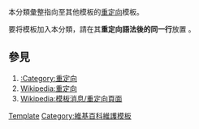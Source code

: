 {{catnav|頁面分類|…|维基百科维护|重定向}}
{{Redirect category|from=|to=|template={{PAGENAME}}}}

本分類彙整指向至其他模板的[[Wikipedia:重定向|重定向]]模板。

要将模板加入本分類，請在其'''重定向語法後的同一行'''放置 {{tl|模板重定向}} 。

==參見==
#[[:Category:重定向|:Category:重定向]]
#[[Wikipedia:重定向|Wikipedia:重定向]]
#[[Wikipedia:模板消息/重定向頁面|Wikipedia:模板消息/重定向頁面]]

<!---- Categories ----->
{{Commons cat|Template redirects}}
{{Commonscat|Template redirects}}

[[Category:重定向|Template]]
[[Category:維基百科維護模板|Category:維基百科維護模板]]